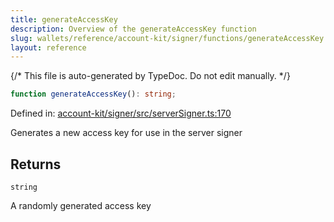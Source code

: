 ```yaml
---
title: generateAccessKey
description: Overview of the generateAccessKey function
slug: wallets/reference/account-kit/signer/functions/generateAccessKey
layout: reference
---
```


{/* This file is auto-generated by TypeDoc. Do not edit manually. */}

```ts
function generateAccessKey(): string;
```

Defined in: [account-kit/signer/src/serverSigner.ts:170](https://github.com/alchemyplatform/aa-sdk/blob/153785ddc87beb160382c2bae7dbafa4a66ade9a/account-kit/signer/src/serverSigner.ts#L170)

Generates a new access key for use in the server signer

## Returns

`string`

A randomly generated access key
